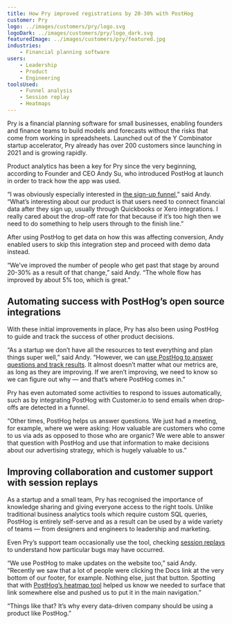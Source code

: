 ```yaml
---
title: How Pry improved registrations by 20-30% with PostHog
customer: Pry
logo: ../images/customers/pry/logo.svg
logoDark: ../images/customers/pry/logo_dark.svg
featuredImage: ../images/customers/pry/featured.jpg
industries:
    - Financial planning software
users:
    - Leadership
    - Product
    - Engineering
toolsUsed:
    - Funnel analysis
    - Session replay
    - Heatmaps
---
```


Pry is a financial planning software for small businesses, enabling founders and finance teams to build models and forecasts without the risks that come from working in spreadsheets. Launched out of the Y Combinator startup accelerator, Pry already has over 200 customers since launching in 2021 and is growing rapidly.

Product analytics has been a key for Pry since the very beginning, according to Founder and CEO Andy Su, who introduced PostHog at launch in order to track how the app was used.

“I was obviously especially interested in [the sign-up funnel](/product/funnels),” said Andy. “What’s interesting about our product is that users need to connect financial data after they sign up, usually through Quickbooks or Xero integrations. I really cared about the drop-off rate for that because if it’s too high then we need to do something to help users through to the finish line.”

After using PostHog to get data on how this was affecting conversion, Andy enabled users to skip this integration step and proceed with demo data instead.

“We’ve improved the number of people who get past that stage by around 20-30% as a result of that change,” said Andy. “The whole flow has improved by about 5% too, which is great.”

## Automating success with PostHog’s open source integrations

With these initial improvements in place, Pry has also been using PostHog to guide and track the success of other product decisions.

“As a startup we don’t have all the resources to test everything and plan things super well,” said Andy. “However, we can [use PostHog to answer questions and track results](/product/quantitative-analysis). It almost doesn’t matter what our metrics are, as long as they are improving. If we aren’t improving, we need to know so we can figure out why — and that’s where PostHog comes in.”

Pry has even automated some activities to respond to issues automatically, such as by integrating PostHog with Customer.io to send emails when drop-offs are detected in a funnel.

“Other times, PostHog helps us answer questions. We just had a meeting, for example, where we were asking: How valuable are customers who come to us via ads as opposed to those who are organic? We were able to answer that question with PostHog and use that information to make decisions about our advertising strategy, which is hugely valuable to us.”

<BorderWrapper>
<Quote
    imageSource="/images/customers/andy.jpeg"
    size="md"
    name="Andy Su"
    title="Founder and CEO, Pry"
    quote={`“For us, PostHog isn’t just about making decisions. A lot of our product and marketing ideas come from looking at the analytics too. There are things you don’t even think of until you see the data.”`}
/>
</BorderWrapper>

## Improving collaboration and customer support with session replays

As a startup and a small team, Pry has recognised the importance of knowledge sharing and giving everyone access to the right tools. Unlike traditional business analytics tools which require custom SQL queries, PostHog is entirely self-serve and as a result can be used by a wide variety of teams — from designers and engineers to leadership and marketing.

Even Pry’s support team occasionally use the tool, checking [session replays](/product/session-recording) to understand how particular bugs may have occurred.

“We use PostHog to make updates on the website too,” said Andy. “Recently we saw that a lot of people were clicking the Docs link at the very bottom of our footer, for example. Nothing else, just that button. Spotting that with [PostHog’s heatmap tool](/docs/user-guides/toolbar) helped us know we needed to surface that link somewhere else and pushed us to put it in the main navigation.”

“Things like that? It’s why every data-driven company should be using a product like PostHog.”
